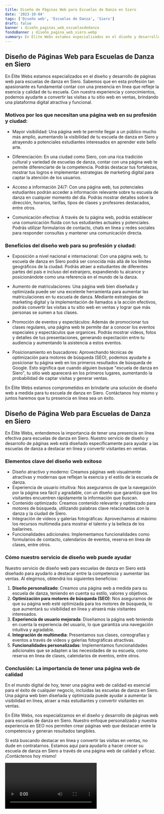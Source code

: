 ```yaml
---
title: Diseño de Páginas Web para Escuelas de Danza en Siero
date: '2023-10-04'
tags: ['Diseño web', 'Escuelas de Danza', 'Siero']
draft: false
banner : diseño_paginas_web_escuelasdedanza
fondoBanner : diseño_pagina_web_siero.webp
summary: En Élite Webs estamos especializados en el diseño y desarrollo de páginas web para escuelas de danza en Siero. Sabemos que en esta profesión tan apasionante es fundamental contar con una presencia en línea que refleje la esencia y calidad de tu escuela. Con nuestra experiencia y conocimientos, podemos ayudarte a convertir las visitas a tu sitio web en ventas, brindando una plataforma digital atractiva y funcional.
---
```


## Diseño de Páginas Web para Escuelas de Danza en Siero

En Élite Webs estamos especializados en el diseño y desarrollo de páginas web para escuelas de danza en Siero. Sabemos que en esta profesión tan apasionante es fundamental contar con una presencia en línea que refleje la esencia y calidad de tu escuela. Con nuestra experiencia y conocimientos, podemos ayudarte a convertir las visitas a tu sitio web en ventas, brindando una plataforma digital atractiva y funcional.

### Motivos por los que necesitan una página web en su profesión y ciudad:

- Mayor visibilidad: Una página web te permite llegar a un público mucho más amplio, aumentando la visibilidad de tu escuela de danza en Siero y atrayendo a potenciales estudiantes interesados en aprender este bello arte.

- Diferenciación: En una ciudad como Siero, con una rica tradición cultural y variedad de escuelas de danza, contar con una página web te permite diferenciarte de la competencia. Podrás destacar tus fortalezas, mostrar tus logros e implementar estrategias de marketing digital para captar la atención de los usuarios.

- Acceso a información 24/7: Con una página web, tus potenciales estudiantes podrán acceder a información relevante sobre tu escuela de danza en cualquier momento del día. Podrás mostrar detalles sobre la dirección, horarios, tarifas, tipos de clases y profesores destacados, entre otros.

- Comunicación efectiva: A través de tu página web, podrás establecer una comunicación fluida con tus estudiantes actuales y potenciales. Podrás utilizar formularios de contacto, chats en línea y redes sociales para responder consultas y mantener una comunicación directa.

### Beneficios del diseño web para su profesión y ciudad:

- Exposición a nivel nacional e internacional: Con una página web, tu escuela de danza en Siero podrá ser conocida más allá de los límites geográficos de la ciudad. Podrás atraer a estudiantes de diferentes partes del país e incluso del extranjero, expandiendo tu alcance y posicionándote como una referencia en el mundo de la danza.

- Aumento de matriculaciones: Una página web bien diseñada y optimizada puede ser una excelente herramienta para aumentar las matriculaciones en tu escuela de danza. Mediante estrategias de marketing digital y la implementación de llamados a la acción efectivos, podrás convertir las visitas a tu sitio web en ventas y lograr que más personas se sumen a tus clases.

- Promoción de eventos y espectáculos: Además de promocionar tus clases regulares, una página web te permite dar a conocer los eventos especiales y espectáculos que organices. Podrás mostrar videos, fotos y detalles de tus presentaciones, generando expectación entre tu audiencia y aumentando la asistencia a estos eventos.

- Posicionamiento en buscadores: Aprovechando técnicas de optimización para motores de búsqueda (SEO), podemos ayudarte a posicionar tu página web en los primeros resultados de búsqueda de Google. Esto significa que cuando alguien busque "escuela de danza en Siero", tu sitio web aparecerá en los primeros lugares, aumentando la probabilidad de captar visitas y generar ventas.

En Élite Webs estamos comprometidos en brindarte una solución de diseño web a medida para tu escuela de danza en Siero. Contáctanos hoy mismo y juntos haremos que tu presencia en línea sea un éxito.

<GifSeo />

<Cta />

## Diseño de Página Web para Escuelas de Danza en Siero

En Élite Webs, entendemos la importancia de tener una presencia en línea efectiva para escuelas de danza en Siero. Nuestro servicio de diseño y desarrollo de páginas web está diseñado específicamente para ayudar a las escuelas de danza a destacar en línea y convertir visitantes en ventas.

### Elementos clave del diseño web exitoso

- Diseño atractivo y moderno: Creamos páginas web visualmente atractivas y modernas que reflejan la esencia y el estilo de la escuela de danza.
- Experiencia de usuario intuitiva: Nos aseguramos de que la navegación por la página sea fácil y agradable, con un diseño que garantiza que los visitantes encuentren rápidamente la información que buscan.
- Contenido optimizado: Creamos contenido relevante y optimizado para motores de búsqueda, utilizando palabras clave relacionadas con la danza y la ciudad de Siero.
- Integración de videos y galerías fotográficas: Aprovechamos al máximo los recursos multimedia para mostrar el talento y la belleza de los bailarines.
- Funcionalidades adicionales: Implementamos funcionalidades como formularios de contacto, calendarios de eventos, reserva en línea de clases, entre otros.

### Cómo nuestro servicio de diseño web puede ayudar

Nuestro servicio de diseño web para escuelas de danza en Siero está diseñado para ayudarlo a destacar entre la competencia y aumentar las ventas. Al elegirnos, obtendrá los siguientes beneficios:

1. **Diseño personalizado**: Creamos una página web a medida para su escuela de danza, teniendo en cuenta su estilo, valores y objetivos.
2. **Optimización para motores de búsqueda (SEO)**: Nos aseguramos de que su página web esté optimizada para los motores de búsqueda, lo que aumentará su visibilidad en línea y atraerá más visitantes interesados.
3. **Experiencia de usuario mejorada**: Diseñamos la página web teniendo en cuenta la experiencia del usuario, lo que garantiza una navegación intuitiva y agradable.
4. **Integración de multimedia**: Presentamos sus clases, coreografías y eventos a través de videos y galerías fotográficas atractivas.
5. **Funcionalidades personalizadas**: Implementamos funcionalidades adicionales que se adapten a las necesidades de su escuela, como reserva en línea de clases, calendarios de eventos, entre otros.

### Conclusión: La importancia de tener una página web de calidad

En el mundo digital de hoy, tener una página web de calidad es esencial para el éxito de cualquier negocio, incluidas las escuelas de danza en Siero. Una página web bien diseñada y optimizada puede ayudar a aumentar la visibilidad en línea, atraer a más estudiantes y convertir visitantes en ventas.

En Élite Webs, nos especializamos en el diseño y desarrollo de páginas web para escuelas de danza en Siero. Nuestro enfoque personalizado y nuestra experiencia en SEO nos permiten crear páginas web que destacan entre la competencia y generan resultados tangibles.

Si está buscando destacar en línea y convertir las visitas en ventas, no dude en contratarnos. Estamos aquí para ayudarlo a hacer crecer su escuela de danza en Siero a través de una página web de calidad y eficaz. ¡Contáctenos hoy mismo!

<Video />

<CtaBot job='Escuelas de Danza' city='Siero'/>

<Gmaps query='Siero+españa+maps' />
